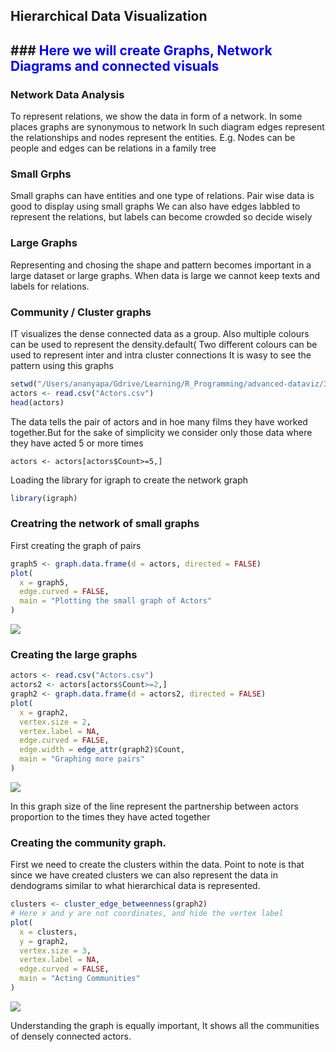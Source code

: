 ## Hierarchical Data Visualization 
### <span style="color:blue">Here we will create Graphs, Network Diagrams and connected visuals</span>
-------

### Network Data Analysis
To represent relations, we show the data in form of a network. In some places graphs are synonymous to network
In such diagram edges represent the relationships and nodes represent the entities. E.g. Nodes can be people and edges can be relations in a family tree

### Small Grphs
Small graphs can have entities and one type of relations. Pair wise data is good to display using small graphs
We can also have edges labbled to represent the relations, but labels can become crowded so decide wisely

### Large Graphs
Representing and chosing the shape and pattern becomes important in a large dataset or large graphs. When data is large
we cannot keep texts and labels for relations. 

### Community / Cluster graphs
IT visualizes the dense connected data as a group. Also multiple colours can be used to represent the density.default(
  Two different colours can be used to represent inter and intra cluster connections It is wasy to see the pattern using this graphs

```r
setwd("/Users/ananyapa/Gdrive/Learning/R_Programming/advanced-dataviz/3_GraphnNetworkData")
actors <- read.csv("Actors.csv")
head(actors)
```

The data tells the pair of actors and in hoe many films they have worked together.But for the sake of simplicity we consider only those data where they have acted 5 or more times

`actors <- actors[actors$Count>=5,]`

Loading the library for igraph to create the network graph

```r
library(igraph)
```

### Creatring the network of small graphs
First creating the graph of pairs

```r
graph5 <- graph.data.frame(d = actors, directed = FALSE)
plot(
  x = graph5,
  edge.curved = FALSE,
  main = "Plotting the small graph of Actors"
)
```
![](smallgraph.png)

### Creating the large graphs

```r
actors <- read.csv("Actors.csv")
actors2 <- actors[actors$Count>=2,]
graph2 <- graph.data.frame(d = actors2, directed = FALSE)
plot(
  x = graph2,
  vertex.size = 2,
  vertex.label = NA,
  edge.curved = FALSE,
  edge.width = edge_attr(graph2)$Count,
  main = "Graphing more pairs"
)
```
![](largegraph.png)

In this graph size of the line represent the partnership between actors proportion to the times they have acted together

### Creating the community graph.

First we need to create the clusters within the data. Point to note is that since we have created clusters we can also represent the data in dendograms similar to what hierarchical data is represented. 

```r
clusters <- cluster_edge_betweenness(graph2)
# Here x and y are not coordinates, and hide the vertex label 
plot(
  x = clusters,
  y = graph2,
  vertex.size = 3,
  vertex.label = NA,
  edge.curved = FALSE,
  main = "Acting Communities"
)
```
![](communitygraph.png)

Understanding the graph is equally important, It shows all the communities of densely connected actors.